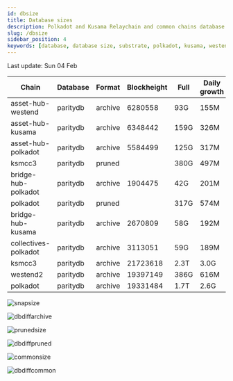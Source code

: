 ```yaml
---
id: dbsize
title: Database sizes
description: Polkadot and Kusama Relaychain and common chains database sizes
slug: /dbsize
sidebar_position: 4
keywords: [database, database size, substrate, polkadot, kusama, westend]
---
```



Last update: Sun 04 Feb

| Chain    | Database   | Format | Blockheight | Full         | Daily growth |
| ------------------------| ----------- | -------- | ------- | ---------- | ----- | 
| asset-hub-westend | paritydb | archive | 6280558 | 93G | 155M |
| asset-hub-kusama | paritydb | archive | 6348442 | 159G | 326M |
| asset-hub-polkadot | paritydb | archive | 5584499 | 125G | 317M |
| ksmcc3 | paritydb | pruned |  | 380G | 497M |
| bridge-hub-polkadot | paritydb | archive | 1904475 | 42G | 201M |
| polkadot | paritydb | pruned |  | 317G | 574M |
| bridge-hub-kusama | paritydb | archive | 2670809 | 58G | 192M |
| collectives-polkadot | paritydb | archive | 3113051 | 59G | 189M |
| ksmcc3 | paritydb | archive | 21723618 | 2.3T | 3.0G |
| westend2 | paritydb | archive | 19397149 | 386G | 616M |
| polkadot | paritydb | archive | 19331484 | 1.7T | 2.6G |

![snapsize](/img/archivesize.png)

![dbdiffarchive](/img/dbdiffrelay.png)

![prunedsize](/img/prunedsize.png)

![dbdiffpruned](/img/dbdiffpruned.png)

![commonsize](/img/commonsize.png)

![dbdiffcommon](/img/dbdiffcommon.png)
